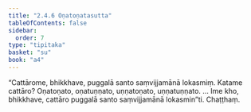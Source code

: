 ```yaml
---
title: "2.4.6 Oṇatoṇatasutta"
tableOfContents: false
sidebar:
  order: 7
type: "tipitaka"
basket: "su"
book: "a4"
---
```



<DynamicBreadcrumb />

<Division number="86" book="a4" bookNo="15" page="398">

<Paragraph number="587" book="a4">
“Cattārome, bhikkhave, puggalā santo saṃvijjamānā lokasmiṃ. Katame cattāro? Oṇatoṇato, oṇatuṇṇato, uṇṇatoṇato, uṇṇatuṇṇato. … Ime kho, bhikkhave, cattāro puggalā santo saṃvijjamānā lokasmin”ti.

</Paragraph>
</Division>

<Paragraph number="588" type="center" book="a4">
Chaṭṭhaṃ.
</Paragraph>